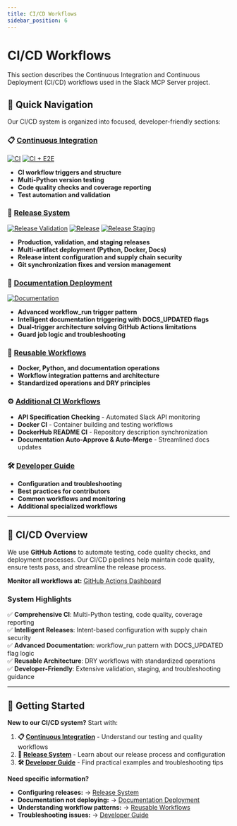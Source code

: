 ```yaml
---
title: CI/CD Workflows
sidebar_position: 6
---
```


# CI/CD Workflows

This section describes the Continuous Integration and Continuous Deployment (CI/CD) workflows used in the Slack MCP Server project.

## 🚀 **Quick Navigation**

Our CI/CD system is organized into focused, developer-friendly sections:

### **📋 [Continuous Integration](./continuous-integration)**

[![CI](https://github.com/Chisanan232/slack-mcp-server/actions/workflows/ci.yaml/badge.svg)](https://github.com/Chisanan232/slack-mcp-server/actions/workflows/ci.yaml)
[![CI + E2E](https://github.com/Chisanan232/slack-mcp-server/actions/workflows/ci_includes_e2e_test.yaml/badge.svg)](https://github.com/Chisanan232/slack-mcp-server/actions/workflows/ci_includes_e2e_test.yaml)

- **CI workflow triggers and structure**  
- **Multi-Python version testing**
- **Code quality checks and coverage reporting**
- **Test automation and validation**

### **🔄 [Release System](./release-system)**

[![Release Validation](https://github.com/Chisanan232/slack-mcp-server/actions/workflows/release-validate.yml/badge.svg)](https://github.com/Chisanan232/slack-mcp-server/actions/workflows/release-validate.yml)
[![Release](https://github.com/Chisanan232/slack-mcp-server/actions/workflows/release.yml/badge.svg)](https://github.com/Chisanan232/slack-mcp-server/actions/workflows/release.yml)
[![Release Staging](https://github.com/Chisanan232/slack-mcp-server/actions/workflows/release-staging.yml/badge.svg)](https://github.com/Chisanan232/slack-mcp-server/actions/workflows/release-staging.yml)

- **Production, validation, and staging releases**
- **Multi-artifact deployment (Python, Docker, Docs)**
- **Release intent configuration and supply chain security**
- **Git synchronization fixes and version management**

### **📖 [Documentation Deployment](./documentation-deployment)**  

[![Documentation](https://github.com/Chisanan232/slack-mcp-server/actions/workflows/documentation.yaml/badge.svg)](https://github.com/Chisanan232/slack-mcp-server/actions/workflows/documentation.yaml)

- **Advanced workflow_run trigger pattern**
- **Intelligent documentation triggering with DOCS_UPDATED flags**
- **Dual-trigger architecture solving GitHub Actions limitations**
- **Guard job logic and troubleshooting**

### **🔧 [Reusable Workflows](./reusable-workflows)**
- **Docker, Python, and documentation operations**
- **Workflow integration patterns and architecture**
- **Standardized operations and DRY principles**

### **⚙️ [Additional CI Workflows](./additional-ci-workflows)**
- **API Specification Checking** - Automated Slack API monitoring
- **Docker CI** - Container building and testing workflows  
- **DockerHub README CI** - Repository description synchronization
- **Documentation Auto-Approve & Auto-Merge** - Streamlined docs updates

### **🛠️ [Developer Guide](./developer-guide)**
- **Configuration and troubleshooting**
- **Best practices for contributors**
- **Common workflows and monitoring**
- **Additional specialized workflows**

---

## 🎯 **CI/CD Overview**

We use **GitHub Actions** to automate testing, code quality checks, and deployment processes. Our CI/CD pipelines help maintain code quality, ensure tests pass, and streamline the release process.

**Monitor all workflows at:** [GitHub Actions Dashboard](https://github.com/Chisanan232/slack-mcp-server/actions)

### **System Highlights**

✅ **Comprehensive CI**: Multi-Python testing, code quality, coverage reporting  
✅ **Intelligent Releases**: Intent-based configuration with supply chain security  
✅ **Advanced Documentation**: workflow_run pattern with DOCS_UPDATED flag logic  
✅ **Reusable Architecture**: DRY workflows with standardized operations  
✅ **Developer-Friendly**: Extensive validation, staging, and troubleshooting guidance  

---

## 🎯 **Getting Started**

**New to our CI/CD system?** Start with:

1. **📋 [Continuous Integration](./continuous-integration)** - Understand our testing and quality workflows
2. **🔄 [Release System](./release-system)** - Learn about our release process and configuration
3. **🛠️ [Developer Guide](./developer-guide)** - Find practical examples and troubleshooting tips

**Need specific information?**
- **Configuring releases:** → [Release System](./release-system)
- **Documentation not deploying:** → [Documentation Deployment](./documentation-deployment)  
- **Understanding workflow patterns:** → [Reusable Workflows](./reusable-workflows)
- **Troubleshooting issues:** → [Developer Guide](./developer-guide)
